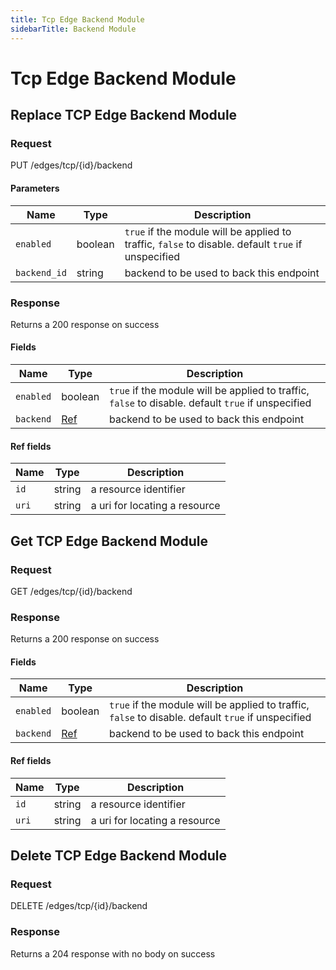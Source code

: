 ```yaml
---
title: Tcp Edge Backend Module
sidebarTitle: Backend Module
---
```



# Tcp Edge Backend Module

## Replace TCP Edge Backend Module

### Request

PUT /edges/tcp/\{id\}/backend

<TCPEdgeBackendModuleReplaceRequest />

#### Parameters

| Name         | Type    | Description                                                                                        |
| ------------ | ------- | -------------------------------------------------------------------------------------------------- |
| `enabled`    | boolean | `true` if the module will be applied to traffic, `false` to disable. default `true` if unspecified |
| `backend_id` | string  | backend to be used to back this endpoint                                                           |

### Response

Returns a 200 response on success

<TCPEdgeBackendModuleReplaceResponse />

#### Fields

| Name      | Type               | Description                                                                                        |
| --------- | ------------------ | -------------------------------------------------------------------------------------------------- |
| `enabled` | boolean            | `true` if the module will be applied to traffic, `false` to disable. default `true` if unspecified |
| `backend` | [Ref](#ref-fields) | backend to be used to back this endpoint                                                           |

#### Ref fields

| Name  | Type   | Description                   |
| ----- | ------ | ----------------------------- |
| `id`  | string | a resource identifier         |
| `uri` | string | a uri for locating a resource |

## Get TCP Edge Backend Module

### Request

GET /edges/tcp/\{id\}/backend

<TCPEdgeBackendModuleGetRequest />

### Response

Returns a 200 response on success

<TCPEdgeBackendModuleGetResponse />

#### Fields

| Name      | Type               | Description                                                                                        |
| --------- | ------------------ | -------------------------------------------------------------------------------------------------- |
| `enabled` | boolean            | `true` if the module will be applied to traffic, `false` to disable. default `true` if unspecified |
| `backend` | [Ref](#ref-fields) | backend to be used to back this endpoint                                                           |

#### Ref fields

| Name  | Type   | Description                   |
| ----- | ------ | ----------------------------- |
| `id`  | string | a resource identifier         |
| `uri` | string | a uri for locating a resource |

## Delete TCP Edge Backend Module

### Request

DELETE /edges/tcp/\{id\}/backend

<TCPEdgeBackendModuleDeleteRequest />

### Response

Returns a 204 response with no body on success
